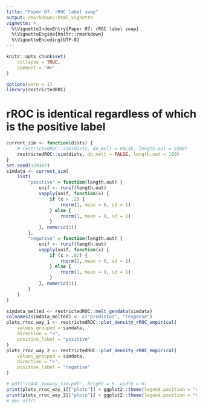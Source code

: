 ```yaml
---
title: "Paper 07: rROC label swap"
output: rmarkdown::html_vignette
vignette: >
  %\VignetteIndexEntry{Paper 07: rROC label swap}
  %\VignetteEngine{knitr::rmarkdown}
  %\VignetteEncoding{UTF-8}
---
```


```r
knitr::opts_chunk$set(
    collapse = TRUE,
    comment = "#>"
)
```

```r
options(warn = 1)
library(restrictedROC)
```

# rROC is identical regardless of which is the positive label

```r
current_sim <- function(dists) {
    # restrictedROC::sim(dists, do_melt = FALSE, length.out = 2500)
    restrictedROC::sim(dists, do_melt = FALSE, length.out = 100)
}
set.seed(129387)
simdata <- current_sim(
    list(
        "positive" = function(length.out) {
            unif <- runif(length.out)
            vapply(unif, function(x) {
                if (x > .2) {
                    rnorm(1, mean = 6, sd = 1)
                } else {
                    rnorm(1, mean = 9, sd = 1)
                }
            }, numeric(1))
        },
        "negative" = function(length.out) {
            unif <- runif(length.out)
            vapply(unif, function(x) {
                if (x > .02) {
                    rnorm(1, mean = 6, sd = 1)
                } else {
                    rnorm(1, mean = 9, sd = 1)
                }
            }, numeric(1))
        }
    )
)

simdata_melted <- restrictedROC::melt_gendata(simdata)
colnames(simdata_melted) <- c("predictor", "response")
plots_rroc_way_1 <- restrictedROC::plot_density_rROC_empirical(
    values_grouped = simdata,
    direction = "<",
    positive_label = "positive"
)
plots_rroc_way_2 <- restrictedROC::plot_density_rROC_empirical(
    values_grouped = simdata,
    direction = "<",
    positive_label = "negative"
)

# pdf("rzAUC_twoway_sim.pdf", height = 6, width = 6)
print(plots_rroc_way_1[["plots"]] + ggplot2::theme(legend.position = "none"))
print(plots_rroc_way_2[["plots"]] + ggplot2::theme(legend.position = "none"))
# dev.off()
```
